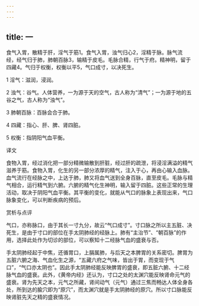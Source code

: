 ```yaml
---
---
---
```

title: 一
---




食气入胃，散精于肝，淫气于筋1。食气入胃，浊气归心2，淫精于脉。脉气流经，经气归于肺，肺朝百脉3，输精于皮毛。毛脉合精，行气于府。精神明，留于四藏4。气归于权衡，权衡以平5，气口成寸，以决死生。

1 淫气：滋润，浸润。

2 浊气：谷气。人体营养，一为源于天的空气，古人称为“清气”；一为源于地的五谷之气，古人称为“浊气”。

3 肺朝百脉：百脉会合于肺。

4 四藏：指心、肝、脾、肾四脏。

5 权衡：指阴阳气血平衡。

译文

食物入胃，经过消化把一部分精微输散到肝脏，经过肝的疏泄，将浸淫满溢的精气滋养于筋。食物入胃，化生的另一部分浓厚的精气，注入于心，再由心输入血脉。血气流行在经脉之中，上达于肺，肺又将血气送到全身百脉，直至皮毛。毛脉与精气相合，运行精气到六腑。六腑的精气化生神明，输入留于四脏。这些正常的生理活动，取决于阴阳气血平衡。其平衡的变化，就能从气口的脉象上表现出来，气口脉象变化，可以判断疾病的预后。

赏析与点评

气口，亦称脉口，由于其长一寸九分，故云“气口成寸”。寸口脉之所以主五脏、决死生，是由于寸口的部位在手太阴肺经的经脉上。肺有“主治节”、“朝百脉”的作用，选择此处作为切诊的部位，可以察知十二经脉气血的盛衰与否。

手太阴肺经起于中焦，还循胃口，上膈属肺，与后天之本脾胃的关系密切。脾胃为五脏六腑之海、气血化生之源，“五藏六府之气味，皆出于胃，而变现于气口”，“气口亦太阴也”。因此手太阴肺经能反映脾胃的盛衰，即五脏六腑、十二经脉气血的盛衰。此外，《黄帝内经》还认为，寸口之处的太渊穴能反映肾命元气的盛衰。肾为先天之本，元气之所藏，肾间动气（元气）通过三焦而畅达人体全身各处，所到达的腧穴即为“原穴”，而太渊穴就是手太阴肺经的原穴。所以寸口脉能反映肾脏先天之精的盛衰情况。